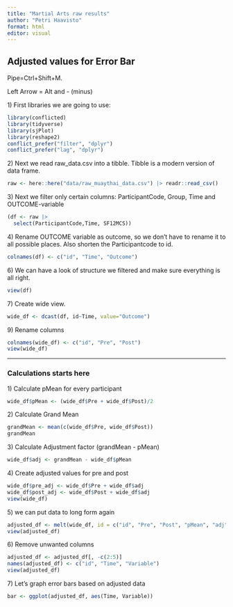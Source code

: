```yaml
---
title: "Martial Arts raw results"
author: "Petri Haavisto"
format: html
editor: visual
---
```


## Adjusted values for Error Bar

Pipe=Ctrl+Shift+M.

Left Arrow = Alt and - (minus)

1\) First libraries we are going to use:

```r
library(conflicted)  
library(tidyverse)
library(sjPlot)
library(reshape2)
conflict_prefer("filter", "dplyr")
conflict_prefer("lag", "dplyr")
```

2\) Next we read raw_data.csv into a tibble. Tibble is a modern version of data frame.

```r
raw <- here::here("data/raw_muaythai_data.csv") |> readr::read_csv()
```

3\) Next we filter only certain columns: ParticipantCode, Group, Time and OUTCOME-variable

```r
(df <- raw |> 
  select(ParticipantCode,Time, SF12MCS))
```

4\) Rename OUTCOME variable as outcome, so we don't have to rename it to all possible places. Also shorten the Participantcode to id.

```r
colnames(df) <- c("id", "Time", "Outcome")
```

6\) We can have a look of structure we filtered and make sure everything is all right.

```r
view(df)
```

7\) Create wide view.

```r
wide_df <- dcast(df, id~Time, value="Outcome")
```

9\) Rename columns

```r
colnames(wide_df) <- c("id", "Pre", "Post")
view(wide_df)
```

------------------------------------------------------------------------

### Calculations starts here

1\) Calculate pMean for every participant

```r
wide_df$pMean <- (wide_df$Pre + wide_df$Post)/2 
```

2\) Calculate Grand Mean

```r
grandMean <- mean(c(wide_df$Pre, wide_df$Post))
grandMean
```

3\) Calculate Adjustment factor (grandMean - pMean)

```r
wide_df$adj <- grandMean - wide_df$pMean
```

4\) Create adjusted values for pre and post

```r
wide_df$pre_adj <- wide_df$Pre + wide_df$adj
wide_df$post_adj <- wide_df$Post + wide_df$adj
view(wide_df)
```

5\) we can put data to long form again

```r
adjusted_df <- melt(wide_df, id = c("id", "Pre", "Post", "pMean", "adj"), measured = c("pre_adj", "real_adj"))
view(adjusted_df)
```

6\) Remove unwanted columns

```r
adjusted_df <- adjusted_df[, -c(2:5)]
names(adjusted_df) <- c("id", "Time", "Variable")
view(adjusted_df)
```

7\) Let's graph error bars based on adjusted data

```r
bar <- ggplot(adjusted_df, aes(Time, Variable))
```
